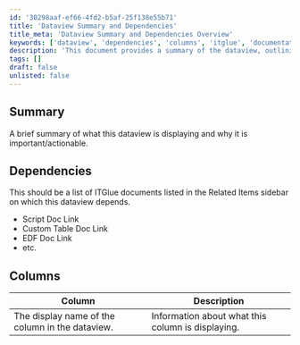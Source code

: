 ```yaml
---
id: '30298aaf-ef66-4fd2-b5af-25f138e55b71'
title: 'Dataview Summary and Dependencies'
title_meta: 'Dataview Summary and Dependencies Overview'
keywords: ['dataview', 'dependencies', 'columns', 'itglue', 'documentation']
description: 'This document provides a summary of the dataview, outlining its importance and actionable insights. It also lists the dependencies on other ITGlue documents that are relevant to the dataview, along with a detailed description of each column included in the dataview.'
tags: []
draft: false
unlisted: false
---
```

## Summary

A brief summary of what this dataview is displaying and why it is important/actionable.

## Dependencies

This should be a list of ITGlue documents listed in the Related Items sidebar on which this dataview depends.

- Script Doc Link
- Custom Table Doc Link
- EDF Doc Link
- etc.

## Columns

| Column                                        | Description                                   |
|-----------------------------------------------|-----------------------------------------------|
| The display name of the column in the dataview. | Information about what this column is displaying. |












